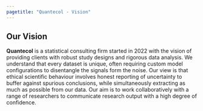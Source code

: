 ```yaml
---
pagetitle: "Quantecol - Vision"
---
```


## Our Vision

**Quantecol** is a statistical consulting firm started in 2022 with the vision of providing clients with robust study designs and rigorous data analysis. We understand that every dataset is unique, often requiring custom model configurations to disentangle the signals form the noise. Our view is that ethical scientific behaviour involves honest reporting of uncertainty to buffer against spurious conclusions, while simultaneously extracting as much as possible from our data. Our aim is to work collaboratively with a range of researchers to communicate research output with a high degree of confidence.